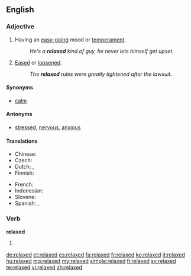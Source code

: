 ==English==

===Adjective===
{{en-adj}}

# Having an [[easy-going]] mood or [[temperament]].
#: ''He's a '''relaxed''' kind of guy, he never lets himself get upset.''
# [[eased|Eased]] or [[loosened]].
#: ''The '''relaxed''' rules were greatly tightened after the lawsuit.''

====Synonyms====
* [[calm]]

====Antonyms====
* [[stressed]], [[nervous]], [[anxious]]

====Translations====
{{trans-top|having an easy-going mood}}
* Chinese: {{zh-tsp|輕鬆|轻松|qīngsōng}} 
* Czech: {{t-|cs|uvolněný|m}}
* Dutch: {{t+|nl|rustig}}, {{t+|nl|kalm}}
* Finnish: {{t|fi|rento}}
{{trans-mid}}
* French: {{t+|fr|détendu|m}}
* Indonesian: {{t+|id|santai|xs=Indonesian}}
* Slovene: {{t-|sl|sproščen}}
* Spanish: {{t|es|relajado}}, {{t|es|tranquilo}}
{{trans-bottom}}

===Verb===
'''relaxed'''

# {{past of|relax}}

[[de:relaxed]]
[[et:relaxed]]
[[es:relaxed]]
[[fa:relaxed]]
[[fr:relaxed]]
[[ko:relaxed]]
[[it:relaxed]]
[[hu:relaxed]]
[[mg:relaxed]]
[[my:relaxed]]
[[simple:relaxed]]
[[fi:relaxed]]
[[sv:relaxed]]
[[te:relaxed]]
[[vi:relaxed]]
[[zh:relaxed]]